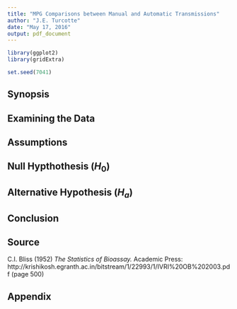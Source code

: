 ```yaml
---
title: "MPG Comparisons between Manual and Automatic Transmissions"
author: "J.E. Turcotte"
date: "May 17, 2016"
output: pdf_document
---
```


```r
library(ggplot2)
library(gridExtra)

set.seed(7041)
```

## Synopsis

## Examining the Data

## Assumptions

## Null Hypthothesis ($H_{0}$)

## Alternative Hypothesis ($H_{a}$)

## Conclusion

## Source
C.I. Bliss (1952) *The Statistics of Bioassay.* Academic Press: http://krishikosh.egranth.ac.in/bitstream/1/22993/1/IVRI%20OB%202003.pdf (page 500)

## Appendix
